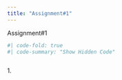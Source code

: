 ```yaml
---
title: "Assignment#1"
---
```


Assignment#1

```r
#| code-fold: true
#| code-summary: "Show Hidden Code"



```

1\.
